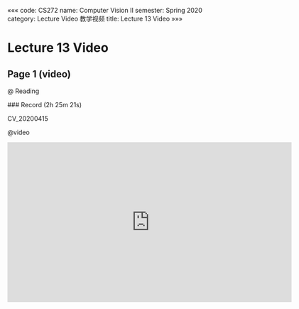 «««
code: CS272
name: Computer Vision II
semester: Spring 2020
category: Lecture Video 教学视频
title: Lecture 13 Video
»»»

# Lecture 13 Video

## Page 1 (video)

@ Reading

<div class="markdown-body">
### Record (2h 25m 21s)

CV_20200415
</div>

@video

<iframe src="https://sbbrisk.com/e/hs43reda3kyw.html" frameborder=0 marginwidth=0 marginheight=0 scrolling=no width=640 height=360 allowfullscreen></iframe>
